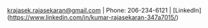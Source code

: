 

krajasek.rajasekaran@gmail.com   |      Phone: 206-234-6121      |    [LinkedIn] (https://www.linkedin.com/in/kumar-rajasekaran-347a7015/)
